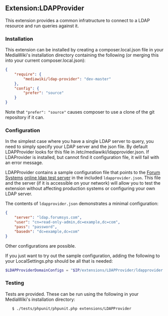 == Extension:LDAPProvider ==

This extension provides a common infratructure to connect to a LDAP resource
and run queries against it.

=== Installation ===

This extension can be installed by creating a composer.local.json file in your MediaWiki's installation directory containing the following (or merging this into your current composer.local.json):

<source lang="json">
{
	"require": {
		"mediawiki/ldap-provider": "dev-master"
	},
	"config": {
		"prefer": "source"
	}
}
</source>

Note that <code>"prefer": "source"</code> causes composer to use a clone of the git repository if it can.

=== Configuration ===

In the simplest case where you have a single LDAP server to query, you need to simply specify your LDAP server and the json file. By default LDAPProvider looks for this file in /etc/mediawiki/ldapprovider.json.  If LDAProvider is installed, but cannot find it configuration file, it will fail with an error message.

LDAPProvider contains a sample configuration file that points to the [http://www.forumsys.com/ Forum Systems] [http://www.forumsys.com/tutorials/integration-how-to/ldap/online-ldap-test-server/ online ldap test server] in the included <code>ldapprovider.json</code>.  This file and the server (if it is accessible on your network) will allow you to test the extension without affecting production systems or configuring your own LDAP server.

The contents of <code>ldapprovider.json</code> demonstrates a minimal configuration:

<source lang="json">
{
	"server": "ldap.forumsys.com",
	"user": "cn=read-only-admin,dc=example,dc=com",
	"pass": "password",
	"basedn": "dc=example,dc=com"
}
</source>

Other configurations are possible.

If you just want to try out the sample configuration, adding the following to your LocalSettings.php should be all that is needed:

<source lang="php">
$LDAPProviderDomainConfigs = "$IP/extensions/LDAPProvider/ldapprovider.json";
</source>

=== Testing ===

Tests are provided.  These can be run using the following in your MediaWiki's installation directory:

	$ ./tests/phpunit/phpunit.php extensions/LDAPProvider
